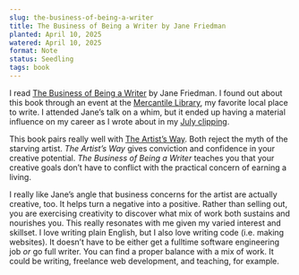 ```yaml
---
slug: the-business-of-being-a-writer
title: The Business of Being a Writer by Jane Friedman
planted: April 10, 2025
watered: April 10, 2025
format: Note
status: Seedling
tags: book
---
```


I read [The Business of Being a Writer](https://www.goodreads.com/book/show/219627375-the-business-of-being-a-writer-second-edition) by Jane Friedman. I found out about this book through an event at the [Mercantile Library](https://www.mercantilelibrary.com), my favorite local place to write. I attended Jane’s talk on a whim, but it ended up having a material influence on my career as I wrote about in my [July clipping](/july-2025).

This book pairs really well with [The Artist’s Way](/the-artists-way). Both reject the myth of the starving artist. _The Artist’s Way_ gives conviction and confidence in your creative potential. _The Business of Being a Writer_ teaches you that your creative goals don’t have to conflict with the practical concern of earning a living.

I really like Jane’s angle that business concerns for the artist are actually creative, too. It helps turn a negative into a positive. Rather than selling out, you are exercising creativity to discover what mix of work both sustains and nourishes you. This really resonates with me given my varied interest and skillset. I love writing plain English, but I also love writing code (i.e. making websites). It doesn’t have to be either get a fulltime software engineering job _or_ go full writer. You can find a proper balance with a mix of work. It could be writing, freelance web development, and teaching, for example.
